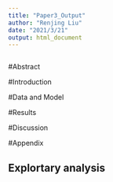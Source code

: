 ```yaml
---
title: "Paper3_Output"
author: "Renjing Liu"
date: "2021/3/21"
output: html_document
---
```


```r

```

#Abstract

#Introduction

#Data and Model

#Results

#Discussion


#Appendix

## Explortary analysis
